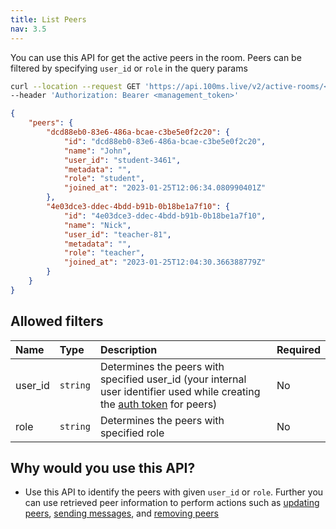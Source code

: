 ```yaml
---
title: List Peers
nav: 3.5
---
```


You can use this API for get the active peers in the room. Peers can be filtered by specifying `user_id` or `role` in the query params

<PostRequest title="https://api.100ms.live/v2/active-rooms/<room_id>/peers" />
<Request id="req-0">

```bash
curl --location --request GET 'https://api.100ms.live/v2/active-rooms/<room_id>/peers' \
--header 'Authorization: Bearer <management_token>'
```
</Request>

<ResponseBox id="res-0" status="200 OK">

```json
{
    "peers": {
        "dcd88eb0-83e6-486a-bcae-c3be5e0f2c20": {
            "id": "dcd88eb0-83e6-486a-bcae-c3be5e0f2c20",
            "name": "John",
            "user_id": "student-3461",
            "metadata": "",
            "role": "student",
            "joined_at": "2023-01-25T12:06:34.080990401Z"
        },
        "4e03dce3-ddec-4bdd-b91b-0b18be1a7f10": {
            "id": "4e03dce3-ddec-4bdd-b91b-0b18be1a7f10",
            "name": "Nick",
            "user_id": "teacher-81",
            "metadata": "",
            "role": "teacher",
            "joined_at": "2023-01-25T12:04:30.366388779Z"
        }
    }
}
```
</ResponseBox>

## Allowed filters

| Name          | Type      | Description                                                                                                                                                                                                                 | Required |
| :------------ | :-------- | :---------------------------------------------------------------------------------------------------------------------------------------------------------------------------------------------------------------------------| :------- |
| user_id <br/> | `string`  | Determines the peers with specified user_id (your internal user identifier used while creating the [auth token](/server-side/v2/introduction/authentication-and-tokens#set-up-your-own-authentication-endpoint) for peers)  | No       |
| role <br/>    | `string`  | Determines the peers with specified role                                                                                                                                                                                    | No       |

## Why would you use this API?

-   Use this API to identify the peers with given `user_id` or `role`. Further you can use retrieved peer information to perform actions such as [updating peers](/server-side/v2/active-rooms/update-a-peer), [sending messages](/server-side/v2/active-rooms/send-message), and [removing peers](/server-side/v2/active-rooms/remove-peers)